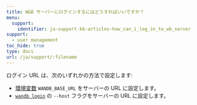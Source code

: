 ```yaml
---
title: W&B サーバーにログインするにはどうすればいいですか？
menu:
  support:
    identifier: ja-support-kb-articles-how_can_i_log_in_to_wb_server
support:
  - user management
toc_hide: true
type: docs
url: /ja/support/:filename
---
```

ログイン URL は、次のいずれかの方法で設定します:

- [環境変数](/ja/guides/models/track/environment-variables) `WANDB_BASE_URL` をサーバーの URL に設定します。
- [`wandb login`](/ja/ref/cli/wandb-login) の `--host` フラグをサーバーの URL に設定します。